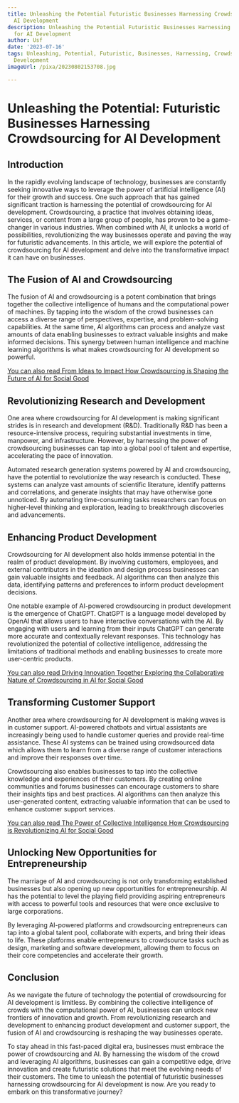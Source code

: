 ```yaml
---
title: Unleashing the Potential Futuristic Businesses Harnessing Crowdsourcing for
  AI Development
description: Unleashing the Potential Futuristic Businesses Harnessing Crowdsourcing
  for AI Development
author: Usf
date: '2023-07-16'
tags: Unleashing, Potential, Futuristic, Businesses, Harnessing, Crowdsourcing, AI
  Development
imageUrl: /pixa/20230802153708.jpg

---
```

# Unleashing the Potential: Futuristic Businesses  Harnessing Crowdsourcing for AI Development

##  Introduction

In the rapidly  evolving landscape of technology, businesses are constantly seeking innovative ways to leverage the power of artificial intelligence (AI) for their growth and  success. One such approach that has gained significant traction is harnessing the potential of crowdsourcing for AI development. Crowdsourcing, a practice that  involves obtaining ideas,  services, or content from a large group of people, has proven  to be a game-changer in various industries. When  combined with AI, it unlocks a world of possibilities,  revolutionizing the way businesses operate and paving the way for futuristic advancements. In this article, we will  explore the  potential of crowdsourcing for AI development and delve into the transformative impact it can have on businesses.

##  The Fusion  of AI  and Crowdsourcing

The fusion of  AI and crowdsourcing is a potent combination that brings together the collective intelligence of humans and the computational power of machines. By tapping into the wisdom of the crowd businesses can access a diverse range of perspectives, expertise, and problem-solving capabilities.  At the same time, AI algorithms can process and analyze  vast amounts  of data enabling businesses to extract valuable insights and make informed decisions. This synergy between human intelligence and machine learning algorithms is what makes crowdsourcing for AI development so powerful.

[You can also read From Ideas to Impact How Crowdsourcing is  Shaping the Future of AI for Social Good](From%20Ideas%20to%20Impact%20How%20Crowdsourcing%20is%20Shaping%20the%20Future%20of%20AI%20for%20Social%20Good)


## Revolutionizing Research and Development

One area where crowdsourcing for AI development is making significant strides is in research  and development (R&D). Traditionally R&D has been a resource-intensive process, requiring substantial investments  in  time, manpower, and infrastructure. However, by harnessing the power  of crowdsourcing businesses can  tap into a global  pool of talent and expertise, accelerating the pace  of innovation.

Automated research generation systems powered by AI and crowdsourcing, have the potential to  revolutionize the way research is  conducted. These  systems can analyze vast amounts of scientific literature, identify patterns and correlations, and generate insights that may have otherwise gone unnoticed. By automating time-consuming tasks researchers can focus on  higher-level  thinking and exploration, leading to breakthrough discoveries and advancements.

## Enhancing Product Development

Crowdsourcing for AI development also holds immense potential in  the  realm of product development. By involving customers, employees, and external contributors in the ideation and design process  businesses can gain valuable insights and feedback. AI algorithms can then analyze this data, identifying patterns and  preferences to  inform product development decisions.

One notable example of AI-powered crowdsourcing in product development is the emergence of ChatGPT. ChatGPT is a language model developed by OpenAI that allows  users to have interactive conversations with  the AI. By engaging with users and learning from their inputs ChatGPT can generate more accurate and contextually relevant responses. This technology has revolutionized the potential of  collective intelligence,  addressing  the limitations of  traditional methods and enabling businesses to  create more  user-centric products.

[You can also read Driving  Innovation  Together Exploring the Collaborative Nature of Crowdsourcing  in  AI for Social  Good](Driving%20Innovation%20Together%20Exploring%20the%20Collaborative%20Nature%20of%20Crowdsourcing%20in%20AI%20for%20Social%20Good)


##  Transforming Customer Support

Another area where crowdsourcing  for AI development is making waves is in customer support. AI-powered chatbots and virtual assistants are increasingly being used to handle customer queries and  provide real-time assistance. These AI systems can be trained using crowdsourced data which allows them to  learn from a  diverse range of customer interactions and improve their  responses over time.

Crowdsourcing  also enables  businesses to  tap into the collective knowledge and experiences of  their customers. By creating online communities and  forums businesses can  encourage customers to share their insights tips and best practices. AI algorithms can then analyze this user-generated content, extracting valuable information  that can be  used to enhance customer support services.

[You can also  read The Power of Collective  Intelligence How Crowdsourcing is Revolutionizing AI for Social Good](The%20Power%20of%20Collective%20Intelligence%20How%20Crowdsourcing%20is%20Revolutionizing%20AI%20for%20Social%20Good)


## Unlocking  New Opportunities for Entrepreneurship

The marriage of AI and crowdsourcing  is not only transforming established businesses but also  opening  up new  opportunities for entrepreneurship. AI has the potential to level the playing field providing aspiring entrepreneurs with access to powerful tools and resources that were  once exclusive to large corporations.

By leveraging AI-powered platforms and crowdsourcing entrepreneurs can tap into a global talent pool, collaborate with  experts, and bring their  ideas to life. These platforms enable entrepreneurs to  crowdsource tasks such as  design, marketing and software development,  allowing them to focus on their core competencies  and  accelerate their growth.

## Conclusion

As we navigate the future of technology the potential of crowdsourcing for AI development  is limitless. By combining the collective intelligence of crowds with  the computational power of AI, businesses can unlock new frontiers of innovation and growth. From revolutionizing research and development  to  enhancing product development and customer  support, the fusion of AI and crowdsourcing is reshaping the way businesses operate.

To stay ahead in this fast-paced digital era, businesses must embrace the power of crowdsourcing and AI. By harnessing the wisdom of the  crowd and leveraging AI algorithms, businesses can gain a competitive edge, drive innovation and create futuristic solutions that meet the evolving needs of their customers. The time to unleash the potential of futuristic businesses harnessing crowdsourcing for AI development is now. Are you ready to embark on this transformative  journey?